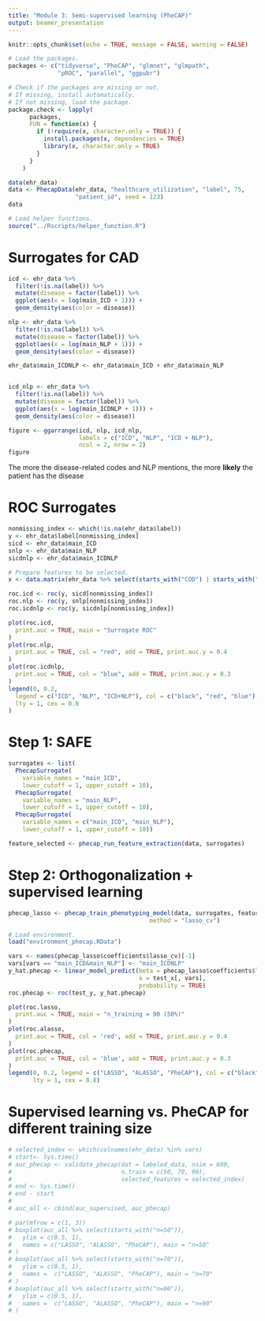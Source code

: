 ```yaml
---
title: "Module 3: Semi-supervised learning (PheCAP)"
output: beamer_presentation
---
```


```r
knitr::opts_chunk$set(echo = TRUE, message = FALSE, warning = FALSE)
```

```r
# Load the packages. 
packages <- c("tidyverse", "PheCAP", "glmnet", "glmpath", 
              "pROC", "parallel", "ggpubr")

# Check if the packages are missing or not. 
# If missing, install automatically.
# If not missing, load the package.
package.check <- lapply(
	  packages,
	  FUN = function(x) {
	    if (!require(x, character.only = TRUE)) {
	      install.packages(x, dependencies = TRUE)
	      library(x, character.only = TRUE)
	    }
	  }
	)
```

```r
data(ehr_data)
data <- PhecapData(ehr_data, "healthcare_utilization", "label", 75,
                   "patient_id", seed = 123)
data
```

```r
# Load helper functions.
source("../Rscripts/helper_function.R")
```


# Surrogates for CAD

```r
icd <- ehr_data %>%
  filter(!is.na(label)) %>%
  mutate(disease = factor(label)) %>%
  ggplot(aes(x = log(main_ICD + 1))) +
  geom_density(aes(color = disease))

nlp <- ehr_data %>%
  filter(!is.na(label)) %>%
  mutate(disease = factor(label)) %>%
  ggplot(aes(x = log(main_NLP + 1))) +
  geom_density(aes(color = disease))

ehr_data$main_ICDNLP <- ehr_data$main_ICD + ehr_data$main_NLP


icd_nlp <- ehr_data %>%
  filter(!is.na(label)) %>%
  mutate(disease = factor(label)) %>%
  ggplot(aes(x = log(main_ICDNLP + 1))) +
  geom_density(aes(color = disease))
```

```r
figure <- ggarrange(icd, nlp, icd_nlp,
                    labels = c("ICD", "NLP", "ICD + NLP"),
                    ncol = 2, nrow = 2)
figure
```

The more the disease-related codes and NLP mentions, the more **likely** the patient has the disease


# ROC Surrogates

\tiny
```r
nonmissing_index <- which(!is.na(ehr_data$label))
y <- ehr_data$label[nonmissing_index]
sicd <- ehr_data$main_ICD
snlp <- ehr_data$main_NLP 
sicdnlp <- ehr_data$main_ICDNLP

# Prepare features to be selected. 
x <- data.matrix(ehr_data %>% select(starts_with("COD") | starts_with("NLP")))
```

```r
roc.icd <- roc(y, sicd[nonmissing_index])
roc.nlp <- roc(y, snlp[nonmissing_index])
roc.icdnlp <- roc(y, sicdnlp[nonmissing_index])

plot(roc.icd,
  print.auc = TRUE, main = "Surrogate ROC"
)
plot(roc.nlp,
  print.auc = TRUE, col = "red", add = TRUE, print.auc.y = 0.4
)
plot(roc.icdnlp,
  print.auc = TRUE, col = "blue", add = TRUE, print.auc.y = 0.3
)
legend(0, 0.2,
  legend = c("ICD", "NLP", "ICD+NLP"), col = c("black", "red", "blue"),
  lty = 1, cex = 0.8
)
```

# Step 1: SAFE 

```r
surrogates <- list(
  PhecapSurrogate(
    variable_names = "main_ICD",
    lower_cutoff = 1, upper_cutoff = 10),
  PhecapSurrogate(
    variable_names = "main_NLP",
    lower_cutoff = 1, upper_cutoff = 10),
  PhecapSurrogate(
    variable_names = c("main_ICD", "main_NLP"),
    lower_cutoff = 1, upper_cutoff = 10))

feature_selected <- phecap_run_feature_extraction(data, surrogates)
```

# Step 2: Orthogonalization + supervised learning
```r
phecap_lasso <- phecap_train_phenotyping_model(data, surrogates, feature_selected,
                                        method = "lasso_cv")
```

```r
# Load environment.
load("environment_phecap.RData")
```

```r
vars <- names(phecap_lasso$coefficients$lasso_cv)[-1]
vars[vars == "main_ICD&main_NLP"] <- "main_ICDNLP" 
y_hat.phecap <- linear_model_predict(beta = phecap_lasso$coefficients$lasso_cv, 
                                     x = test_x[, vars],
                                     probability = TRUE)
roc.phecap <- roc(test_y, y_hat.phecap)
```

```r
plot(roc.lasso,
  print.auc = TRUE, main = "n_training = 90 (50%)"
)
plot(roc.alasso,
  print.auc = TRUE, col = 'red', add = TRUE, print.auc.y = 0.4
)
plot(roc.phecap,
  print.auc = TRUE, col = 'blue', add = TRUE, print.auc.y = 0.3
)
legend(0, 0.2, legend = c("LASSO", "ALASSO", "PheCAP"), col = c("black","red", "blue"), 
       lty = 1, cex = 0.8)
```


# Supervised learning vs. PheCAP for different training size
```r
# selected_index <- which(colnames(ehr_data) %in% vars)
# start<- Sys.time()
# auc_phecap <- validate_phecap(dat = labeled_data, nsim = 600, 
#                               n.train = c(50, 70, 90),
#                               selected_features = selected_index)
# end <- Sys.time()
# end - start
# 
# auc_all <- cbind(auc_supervised, auc_phecap)
```


```r
# par(mfrow = c(1, 3))
# boxplot(auc_all %>% select(starts_with("n=50")),
#   ylim = c(0.5, 1),
#   names = c("LASSO", "ALASSO", "PheCAP"), main = "n=50"
# )
# boxplot(auc_all %>% select(starts_with("n=70")),
#   ylim = c(0.5, 1),
#   names =  c("LASSO", "ALASSO", "PheCAP"), main = "n=70"
# )
# boxplot(auc_all %>% select(starts_with("n=90")),
#   ylim = c(0.5, 1),
#   names =  c("LASSO", "ALASSO", "PheCAP"), main = "n=90"
# )
```